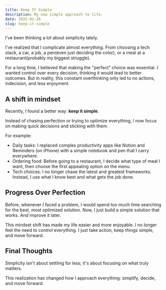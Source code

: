 ```yaml
---
title: Keep It Simple
description: My new simple approach to life.
date: 2025-02-26
slug: keep-it-simple
---
```


I've been thinking a lot about simplicity lately.

I've realized that I complicate almost everything. From choosing a tech stack, a car, a job, a pen(even just deciding the color), or a meal at a restaurant(probably my biggest struggle).

For a long time, I believed that making the "perfect" choice was essential. I wanted control over every decision, thinking it would lead to better outcomes. But in reality, this constant overthinking only led to no actions, indecision, and less enjoyment.

## A shift in mindset

Recently, I found a better way: **keep it simple**.

Instead of chasing perfection or trying to optimize everything, I now focus on making quick decisions and sticking with them.

For example:

- Daily tasks: I replaced complex productivity apps like Notion and Reminders (on iPhone) with a simple notebook and pen that I carry everywhere.
- Ordering food: Before going to a restaurant, I decide what type of meal I want, then choose the first appealing option on the menu.
- Tech choices: I no longer chase the latest and greatest frameworks. Instead, I use what I know best and what gets the job done.

## Progress Over Perfection

Before, whenever I faced a problem, I would spend too much time searching for the best, most optimized solution. Now, I just build a simple solution that works. And improve it later.

This mindset shift has made my life easier and more enjoyable. I no longer feel the need to control everything. I just take action, keep things simple, and move forward.

## Final Thoughts

Simplicity isn't about settling for less; it's about focusing on what truly matters.

This realization has changed how I approach everything: simplify, decide, and move forward.

